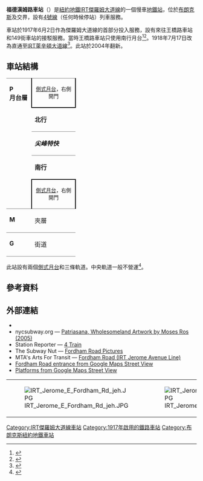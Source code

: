 {{Infobox NYCS
| name = 福德漢姆路<br />{{lang|en|Fordham Road}}
| image = SSPX1708.jpg
| accessible = yes
| bg_color = #007527
| address = 紐約州紐約市布朗克斯區福德漢姆路及傑羅姆大道
| borough = [[布朗克斯|布朗克斯]]
| locale = {{link-en|大學高地 (布朗克斯)|University Heights, Bronx|大學高地}}、{{link-en|福德漢姆 (布朗克斯)|Fordham, Bronx|福德漢姆}}-{{link-en|貝德福德公園 (布朗克斯)|Bedford Park, Bronx|貝德福德}}
| coordinates = {{coord|40.862706|N|73.901124|W|display=inline,title|source:nlwiki}}
| division = IRT
| line = [[IRT傑羅姆大道線|IRT傑羅姆大道線]]
| service = Jerome local
| connection = {{bus icon}} '''[[MTA區域巴士營運|NYCT巴士]]'''：Bx12、Bx12 SBS、Bx32
| platforms = 2個[[側式月台|側式月台]]
| tracks = 3條（2條使用中）
| structure = 高架
| open_date = {{start date and age|1917|6|2}}
| passengers = 3,858,183<ref>{{NYCS const|riderref}}</ref>
| pass_year = 2016
| pass_percent = -0.9
| rank = 133
| code = 382
| next_north = {{NYCS next | station=王橋路 | line=IRT傑羅姆大道線 | service=Jerome local}}
| next_south = {{NYCS next | station=183街 | line=IRT傑羅姆大道線 | service=Jerome local}}
| next_north_acc = {{NYCS next | terminal=無 | service=Jerome local}}
| next_south_acc = {{NYCS next | station=161街-洋基體育場 | line=IRT傑羅姆大道線 | service=Jerome local}}
| legend = {{NYCS infobox legend|alltimes}}
}}

'''福德漢姆路車站'''（{{lang-en|Fordham Road station}}）是[[紐約地鐵|紐約地鐵]][[IRT傑羅姆大道線|IRT傑羅姆大道線]]的一個慢車[[地鐵站|地鐵站]]，位於[[布朗克斯|布朗克斯]]{{link-en|福德漢姆路|Fordham Road}}及{{link-en|傑羅姆大道|Jerome Avenue}}交界，設有[[紐約地鐵4號線|4號線]]（任何時候停站）列車服務。

車站於1917年6月2日作為傑羅姆大道線的首部分投入服務，設有來往王橋路車站和149街車站的接駁服務。當時王橋路車站只使用南行月台<ref name="www.nycsubway.org 1905">{{cite web|url=http://www.nycsubway.org/wiki/Service_Begun_on_the_Jerome_Avenue_Line_(1917)|title=www.nycsubway.org: Service Begun on the Jerome Avenue Line (1917)|date=1905-06-01|website=www.nycsubway.org|accessdate=2016-09-06}}</ref><ref name="HathiTrust 2013">{{cite web|url=http://hdl.handle.net/2027/mdp.39015016416920?urlappend=%3Bseq=23|title=Annual report.  1916-1917.|date=2013-12-12|website=HathiTrust|publisher=Interborough Rapid Transit Company|accessdate=2016-09-05}}</ref>。1918年7月17日改為直通至[[IRT萊辛頓大道線|IRT萊辛頓大道線]]<ref name=":3">{{Cite book|url=https://books.google.com/books?id=Ob0JAAAAIAAJ&pg=PA372#v=onepage&q&f=false|title=Brooklyn Daily Eagle Almanac|last=|first=|date=1922|publisher=Brooklyn Daily Eagle|year=|isbn=|location=|pages=372|language=en|quote=|via=}}</ref>。此站於2004年翻新。

== 車站結構 ==
{{Stack|float=right|
{{Routemap
|title=軌道配置圖
|title-bg=#{{NYCS color|4}}
|title-color=white
|style=margin-left:10px;margin-top:10px;float:right;
|legend =track
|map=
uSTR!~MFADEg\uSTR!~MFADEg\uSTR!~MFADEg ~~ ~~ ~~往[[王橋路車站_(IRT傑羅姆大道線)|王橋路]]
uSTRf\uSTR\uSTRg
uSTR+BSr\uSTR\uSTR+BSl
uSTR+BSr\uSTR\uSTR+BSl
uSTR+BSr\uSTR\uSTR+BSl
uSTR+BSr\uSTR\uSTR+BSl
uSTRf\uSTR\uSTRg
uSTR!~MFADEf\uSTR!~MFADEf\uSTR!~MFADEf ~~ ~~ ~~往[[183街車站_(IRT傑羅姆大道線)|183街]]
}}
}}
{|cellspacing=0 cellpadding=3
|style="border-top:solid 1px gray;border-bottom:solid 1px gray;vertical-align:top;" width=50 rowspan=5|'''P<br>月台層'''
|style="border-top:solid 1px gray;border-right:solid 2px black;border-left:solid 2px black;border-bottom:solid 2px black;text-align:center;" colspan=2|<small>[[側式月台|側式月台]]，右側開門</small>
|-
|style="border-bottom:solid 1px gray;" width=100|<span style="color:#{{NYCS color|green}}">'''北行'''</span>
|style="border-bottom:solid 1px gray;" width=400|{{arrow|L}} [[File:NYCS-bull-trans-4.svg|纽约地铁4号线]] 往[[伍德羅恩車站_(IRT傑羅姆大道線)|伍德羅恩]]<small>（[[王橋路車站_(IRT傑羅姆大道線)|王橋路]]）</small>
|-
|style="border-bottom:solid 1px gray;" width=100|<span style="color:#{{NYCS color|black}}">'''''尖峰特快'''''</span>
|style="border-bottom:solid 1px gray;" width=400|{{arrow|L}} [[File:NYCS-bull-trans-4.svg|纽约地铁4号线]] 不停靠（部分繁忙時段列車）
|-
|<span style="color:#{{NYCS color|green}}">'''南行'''</span>
|{{arrow|R}} [[File:NYCS-bull-trans-4.svg|纽约地铁4号线]] 往[[皇冠高地-猶提卡大道車站_(IRT東公園道線)|猶提卡大道]]（深夜往[[新地段大道車站_(IRT新地段線)|新地段大道]]）<small>（[[183街車站_(IRT傑羅姆大道線)|183街]]）</small>
|-
|style="border-bottom:solid 1px gray;border-top:solid 2px black;border-right:solid 2px black;border-left:solid 2px black;text-align:center;" colspan=2|<small>[[側式月台|側式月台]]，右側開門</small>
|-
| style="vertical-align:top;" |'''M'''
| style="vertical-align:top;" |夾層
| style="vertical-align:top;" |往出入口、車站詢問處、MetroCard自動售票機<br>{{NYCS Platform Layout access}}
|-
|style="border-top:solid 1px gray;border-bottom:solid 1px gray;vertical-align:top;" width=50|'''G'''
|style="border-top:solid 1px gray;border-bottom:solid 1px gray;vertical-align:top;" width=100|街道
|style="border-top:solid 1px gray;border-bottom:solid 1px gray;vertical-align:top;" width=400|出入口
|}
此站設有兩個[[側式月台|側式月台]]和三條軌道。中央軌道一般不營運<ref name=":0">{{NYCS const|trackref|trackbook}}</ref>。

== 參考資料 ==
{{Reflist}}
== 外部連結 ==
* {{NYCS ref|http://www.nycsubway.org/perl/stations?198:3164|IRT Woodlawn Line|Fordham Road}}
* nycsubway.org — [http://www.nycsubway.org/perl/artwork_show?144 Patriasana, Wholesomeland Artwork by Moses Ros (2005)]
* Station Reporter — [https://web.archive.org/web/20131219141200/http://www.stationreporter.net/4train.htm 4 Train]
* The Subway Nut — [http://www.subwaynut.com/irt/fordhamn4/index.html Fordham Road Pictures]
* MTA's Arts For Transit — [https://web.archive.org/web/20110606071207/http://mta.info/mta/aft/permanentart/permart.html?agency=nyct&line=4&station=5&xdev=378 Fordham Road (IRT Jerome Avenue Line)]
* [https://maps.google.com/?ie=UTF8&ll=40.862803,-73.901274&spn=0.003838,0.013433&z=17&layer=c&cbll=40.862812,-73.901392&panoid=IenWmN9HCGqPe1FeAhRliw&cbp=12,34.15,,0,0.76 Fordham Road entrance from Google Maps Street View]
*[https://www.google.com/maps/contrib/103237729589375373179/photos/@40.8631287,-73.9008789,3a,75y,194h,90t/data=!3m7!1e1!3m5!1s-Nz9Sv1XLIS8%2FWVR_vkiIzkI%2FAAAAAAAAui0%2FkBQwgwQlP_0Z2gNhU5Ie38054N5o_3MZwCLIBGAYYCw!2e4!6s%2F%2Flh5.googleusercontent.com%2F-Nz9Sv1XLIS8%2FWVR_vkiIzkI%2FAAAAAAAAui0%2FkBQwgwQlP_0Z2gNhU5Ie38054N5o_3MZwCLIBGAYYCw%2Fw203-h100-p-k-no%2F!7i8704!8i4352!4m3!8m2!3m1!1e1 Platforms from Google Maps Street View]

{|
|[[File:IRT_Jerome_E_Fordham_Rd_jeh.JPG|thumb]]
|[[File:IRT_Jerome_W_Fordham_Rd_jeh.JPG|thumb]]
|}
{{紐約地鐵4號線}}
{{DEFAULTSORT:Fordham Road}}
[[Category:IRT傑羅姆大道線車站|Category:IRT傑羅姆大道線車站]]
[[Category:1917年啟用的鐵路車站|Category:1917年啟用的鐵路車站]]
[[Category:布朗克斯紐約地鐵車站|Category:布朗克斯紐約地鐵車站]]
